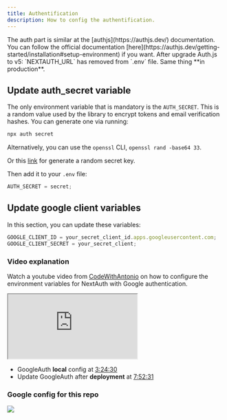 ```yaml
---
title: Authentification
description: How to config the authentification.
---
```


<Callout type="note" twClass="mt-0">
  The auth part is similar at the [authjs](https://authjs.dev/) documentation. You can follow the
  official documentation [here](https://authjs.dev/getting-started/installation#setup-environment)
  if you want.
</Callout>

<Callout type="danger" twClass="mt-3">
  After upgrade Auth.js to v5: `NEXTAUTH_URL` has removed from `.env` file. Same thing **in
  production**.
</Callout>

## Update auth_secret variable

The only environment variable that is mandatory is the `AUTH_SECRET`. This is a random value used by the library to encrypt tokens and email verification hashes. You can generate one via running:

```bash
npx auth secret
```

Alternatively, you can use the `openssl` CLI, `openssl rand -base64 33`.

Or this [link](https://generate-secret.vercel.app/32) for generate a random secret key.

Then add it to your `.env` file:

```js title=".env.local"
AUTH_SECRET = secret;
```

## Update google client variables

In this section, you can update these variables:

```js title=".env.local"
GOOGLE_CLIENT_ID = your_secret_client_id.apps.googleusercontent.com;
GOOGLE_CLIENT_SECRET = your_secret_client;
```

### Video explanation

Watch a youtube video from [CodeWithAntonio](https://www.youtube.com/@codewithantonio) on how to configure the environment variables for NextAuth with Google authentication.

<iframe
  className="mt-6 aspect-video w-full"
  src="https://www.youtube.com/embed/1MTyCvS05V4"
  title="Next Auth V5 - Advanced Guide (2024)"
  allow="accelerometer; autoplay; clipboard-write; encrypted-media; gyroscope; picture-in-picture; web-share; fullscreen"
  referrerPolicy="strict-origin-when-cross-origin"
  allowFullScreen
></iframe>

- GoogleAuth **local** config at [3:24:30](https://www.youtube.com/watch?v=1MTyCvS05V4&t=12270s)
- Update GoogleAuth after **deployment** at [7:52:31](https://www.youtube.com/watch?v=1MTyCvS05V4&t=12270s)

### Google config for this repo

<img className="mt-4 overflow-hidden rounded-lg border" src="/_static/docs/gg-auth-config.jpg" />
